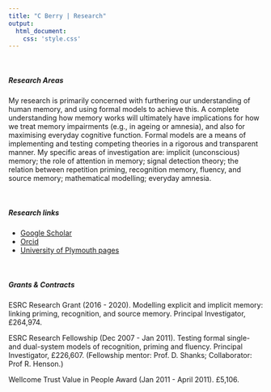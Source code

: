 ```yaml
---
title: "C Berry | Research"
output:
  html_document:
    css: 'style.css'
---
```



<br>

##### Research Areas

My research is primarily concerned with furthering our understanding of human memory, and using formal models to achieve this. A complete understanding how memory works will ultimately have implications for how we treat memory impairments (e.g., in ageing or amnesia), and also for maximising everyday cognitive function. Formal models are a means of implementing and testing competing theories in a rigorous and transparent manner. My specific areas of investigation are: implicit (unconscious) memory; the role of attention in memory; signal detection theory; the relation between repetition priming, recognition memory, fluency, and source memory; mathematical modelling; everyday amnesia.



<br>

##### Research links

- [Google Scholar](https://scholar.google.co.uk/citations?user=AJV57-4AAAAJ&hl=en)
- [Orcid](https://orcid.org/0000-0002-3512-3604)
- [University of Plymouth pages](https://www.plymouth.ac.uk/staff/christopher-berry)


<br>

##### Grants & Contracts

ESRC Research Grant (2016 - 2020). Modelling explicit and implicit memory: linking priming, recognition, and source memory. Principal Investigator, £264,974.

ESRC Research Fellowship (Dec 2007 - Jan 2011). Testing formal single- and dual-system models of recognition, priming and fluency. Principal Investigator, £226,607. (Fellowship mentor: Prof. D. Shanks; Collaborator: Prof R. Henson.)

Wellcome Trust Value in People Award (Jan 2011 - April 2011). £5,106.
